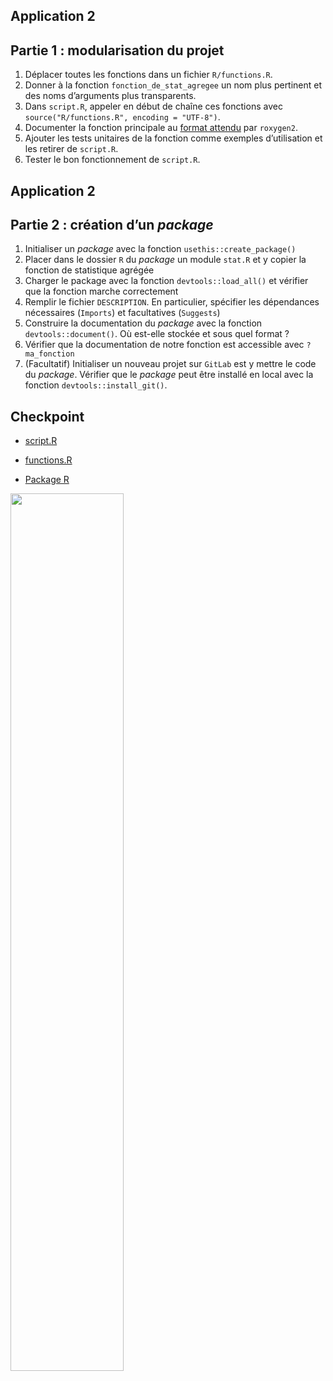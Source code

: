 ## Application 2

:::{.callout-tip collapse="true" icon=false}
## Partie 1 : modularisation du projet

:::{.incremental}
1. Déplacer toutes les fonctions dans un fichier `R/functions.R`.
2. Donner à la fonction `fonction_de_stat_agregee` un nom plus pertinent et des noms d'arguments plus transparents.
3. Dans `script.R`, appeler en début de chaîne ces fonctions avec `source("R/functions.R", encoding = "UTF-8")`.
4. Documenter la fonction principale au [format attendu](https://cran.r-project.org/web/packages/roxygen2/vignettes/roxygen2.html) par `roxygen2`.
5. Ajouter les tests unitaires de la fonction comme exemples d'utilisation et les retirer de `script.R`.
6. Tester le bon fonctionnement de `script.R`.
:::

:::

## Application 2

:::{.callout-tip collapse="true" icon=false}
## Partie 2 : création d'un *package*

:::{.incremental}
1. Initialiser un *package* avec la fonction `usethis::create_package()`
2. Placer dans le dossier `R` du *package* un module `stat.R` et y copier la fonction de statistique agrégée
3. Charger le package avec la fonction `devtools::load_all()` et vérifier que la fonction marche correctement
4. Remplir le fichier `DESCRIPTION`. En particulier, spécifier les dépendances nécessaires (`Imports`) et facultatives (`Suggests`)
5. Construire la documentation du *package* avec la fonction `devtools::document()`. Où est-elle stockée et sous quel format ?
6. Vérifier que la documentation de notre fonction est accessible avec `?ma_fonction`
7. (Facultatif) Initialiser un nouveau projet sur `GitLab` est y mettre le code du *package*. Vérifier que le *package* peut être installé en local avec la fonction `devtools::install_git()`.
:::

:::

## Checkpoint

::: {layout=[30,70]}

- [script.R](https://raw.githubusercontent.com/InseeFrLab/formation-bonnes-pratiques-R/main/R/checkpoints/application2/script.R)

- [functions.R](https://raw.githubusercontent.com/InseeFrLab/formation-bonnes-pratiques-R/main/R/checkpoints/application2/functions.R)

- [Package R](https://github.com/InseeFrLab/formation-bonnes-pratiques-R/tree/main/package)


![](checkpoint.jpg){width=60%}
:::